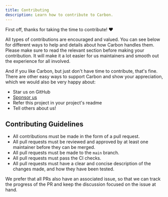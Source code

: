 ```yaml
---
title: Contributing
description: Learn how to contribute to Carbon.
---
```


First off, thanks for taking the time to contribute! ❤️

All types of contributions are encouraged and valued. You can see below for different ways to help and details about how Carbon handles them. Please make sure to read the relevant section before making your contribution. It will make it a lot easier for us maintainers and smooth out the experience for all involved.

And if you like Carbon, but just don't have time to contribute, that's fine. There are other easy ways to support Carbon and show your appreciation, which we would also be very happy about:
- Star us on GitHub
- [Sponsor us](https://github.com/sponsors/buape)
- Refer this project in your project's readme
- Tell others about us!

## Contributing Guidelines
- All contributions must be made in the form of a pull request.
- All pull requests must be reviewed and approved by at least one maintainer before they can be merged.
- All pull requests must be made to the `main` branch.
- All pull requests must pass the CI checks.
- All pull requests must have a clear and concise description of the changes made, and how they have been tested.

We prefer that all PRs also have an associated issue, so that we can track the progress of the PR and keep the discussion focused on the issue at hand.


